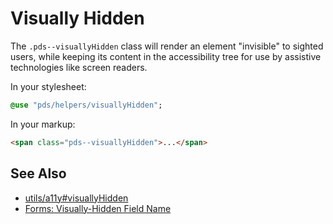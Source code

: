 
<Meta title="Sass / helpers / visuallyHidden" />

# Visually Hidden

The `.pds--visuallyHidden` class will render an element "invisible" to sighted
users, while keeping its content in the accessibility tree for use by
assistive technologies like screen readers.


In your stylesheet:
```sass
@use "pds/helpers/visuallyHidden";
```

In your markup:
```html
<span class="pds--visuallyHidden">...</span>
```

## See Also

- [utils/a11y#visuallyHidden](?path=/docs/sass-utils-a11y--page#visuallyhidden)
- [Forms: Visually-Hidden Field Name](?path=/docs/guides-forms-overview--page#visually-hidden-field-name)

